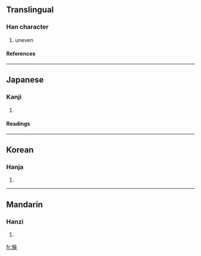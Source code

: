 ==Translingual==
===Han character===
{{Han char|rad=人|as=09|sn=11|four=2129<sub>4</sub>|canj=人卜心木 (OYPD)}}
# uneven
====References====
{{Han ref|kx=0111.190|dkj=00883|dj=0237.160|hdz=10202.070|uh=5068|ud=20584|bh=D85B|bd=55387}}
----
==Japanese==
===Kanji===
{{ja-kanji|grade=|rs=人09}}
# {{defn|Japanese}}
====Readings====
{{ja-readings|on=[[し]] (shi)|kun=[[そろわない]] (sorowanai)}}
----
==Korean==
===Hanja===
{{ko-hanja|hangeul=치|rv=chi|mr=ch'i}}
# {{defn|Korean}}
----
==Mandarin==
===Hanzi===
{{cmn-hanzi|pin=[[cī]] (ci1)|wg=tz'u<sup>1</sup>}}
# {{defn|Mandarin}}

[[fr:偨]]